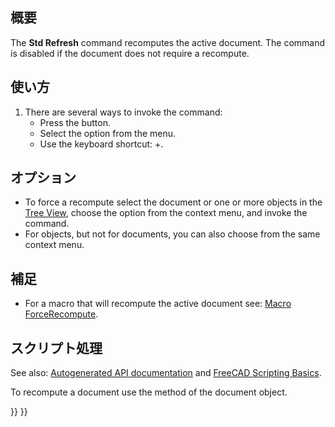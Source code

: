 <languages/>

{{Docnav/ja
|[[Std_DuplicateSelection/ja|選択範囲を複製する]]
|[[Std_BoxSelection/ja|矩形選択]]
|[[Std_Edit_Menu/ja|共通編集メニュー]]
|IconL=Std_DuplicateSelection.svg
|IconR=Std_BoxSelection.svg
|IconC=Freecad.svg
}}

<div class="mw-translate-fuzzy">
{{GuiCommand/ja
|Name=Std Refresh
|Name/ja=共通・更新
|MenuLocation=編集 → 更新
|Workbenches=全て
|Shortcut={{KEY|F5}}
}}
</div>

<span id="Description"></span>
== 概要 ==

The '''Std Refresh''' command recomputes the active document. The command is disabled if the document does not require a recompute.

<span id="Usage"></span>
== 使い方 ==

# There are several ways to invoke the command:
#* Press the {{Button|[[Image:Std_Refresh.svg|16px]] [[Std_Refresh|Recompute]]}} button.
#* Select the {{MenuCommand|Edit → [[Image:Std_Refresh.svg|16px]] Recompute}} option from the menu.
#* Use the keyboard shortcut: {{KEY|Ctrl}}+{{KEY|R}}.

<span id="Options"></span>
== オプション ==

* To force a recompute select the document or one or more objects in the [[Tree_View|Tree View]], choose the {{MenuCommand|[[Image:Std_MarkToRecompute.svg|16px]] Mark to Recompute}} option from the context menu, and invoke the command.
* For objects, but not for documents, you can also choose {{MenuCommand|[[Image:Std_Refresh.svg|16px]] Recompute Object}} from the same context menu.

<span id="Notes"></span>
== 補足 ==

* For a macro that will recompute the active document see: [[Macro_ForceRecompute|Macro ForceRecompute]].

<span id="Scripting"></span>
== スクリプト処理 ==

See also: [https://freecad.github.io/SourceDoc/ Autogenerated API documentation] and [[FreeCAD_Scripting_Basics|FreeCAD Scripting Basics]].

To recompute a document use the {{incode|recompute}} method of the document object.

{{Code|code=
import FreeCAD

doc = FreeCAD.newDocument()
doc.recompute()
}}


{{Docnav/ja
|[[Std_DuplicateSelection/ja|選択範囲を複製する]]
|[[Std_BoxSelection/ja|矩形選択]]
|[[Std_Edit_Menu/ja|共通編集メニュー]]
|IconL=Std_DuplicateSelection.svg
|IconR=Std_BoxSelection.svg
|IconC=Freecad.svg
}}

{{Std_Base_navi{{#translation:}}}}
{{Userdocnavi{{#translation:}}}}